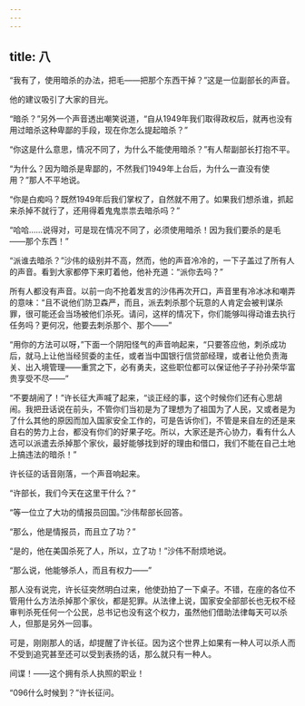 ```yaml
---
---
---
```

title: 八
---



“我有了，使用暗杀的办法，把毛——把那个东西干掉？”这是一位副部长的声音。

他的建议吸引了大家的目光。

“暗杀？”另外一个声音透出嘲笑说道，“自从1949年我们取得政权后，就再也没有用过暗杀这种卑鄙的手段，现在你怎么提起暗杀？”

“你这是什么意思，情况不同了，为什么不能使用暗杀？”有人帮副部长打抱不平。

“为什么？因为暗杀是卑鄙的，不然我们1949年上台后，为什么一直没有使用？”那人不平地说。

“你是白痴吗？既然1949年后我们掌权了，自然就不用了。如果我们想杀谁，抓起来杀掉不就行了，还用得着鬼鬼祟祟去暗杀吗？”

“哈哈……说得对，可是现在情况不同了，必须使用暗杀！因为我们要杀的是毛——那个东西！”

“派谁去暗杀？”沙伟的级别并不高，然而，他的声音冷冷的，一下子盖过了所有人的声音。看到大家都停下来盯着他，他补充道：“派你去吗？”

所有人都没有声音。以前一向不抢着发言的沙伟再次开口，声音里有冷冰冰和嘲弄的意味：“且不说他们防卫森严，而且，派去刺杀那个玩意的人肯定会被判谋杀罪，很可能还会当场被他们杀死。请问，这样的情况下，你们能够叫得动谁去执行任务吗？更何况，他要去刺杀那个、那个——”

“用你的方法可以呀，”下面一个阴阳怪气的声音响起来，“只要答应他，刺杀成功后，就马上让他当经贸委的主任，或者当中国银行信贷部经理，或者让他负责海关、出入境管理——重赏之下，必有勇夫，这些职位都可以保证他子子孙孙荣华富贵享受不尽——”

“不要胡闹了！”许长征大声喊了起来，“谈正经的事，这个时候你们还有心思胡闹。我把丑话说在前头，不管你们当初是为了理想为了祖国为了人民，又或者是为了什么其他的原因而加入国家安全工作的，可是告诉你们，不管是来自左的还是来自右的势力上台，都没有你们的好果子吃。所以，大家还是齐心协力，看有什么人选可以派遣去杀掉那个家伙，最好能够找到好的理由和借口，我们不能在自己土地上搞违法的暗杀！”

许长征的话音刚落，一个声音响起来。

“许部长，我们今天在这里干什么？”

“等一位立了大功的情报员回国。”沙伟帮部长回答。

“那么，他是情报员，而且立了功？”

“是的，他在美国杀死了人，所以，立了功！”沙伟不耐烦地说。

“那么说，他能够杀人，而且有权力——”

那人没有说完，许长征突然明白过来，他使劲拍了一下桌子。不错，在座的各位不管用什么方法杀掉那个家伙，都是犯罪。从法律上说，国家安全部部长也无权不经审判杀死任何一个公民，总书记也没有这个权力，虽然他们借助法律每天可以杀人，但那是另外一回事。

可是，刚刚那人的话，却提醒了许长征。因为这个世界上如果有一种人可以杀人而不受到追究甚至还可以受到表扬的话，那么就只有一种人。

间谍！——这个拥有杀人执照的职业！

“096什么时候到？”许长征问。